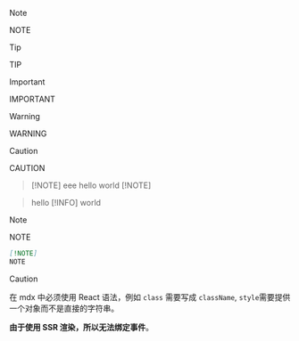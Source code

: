 > [!NOTE]
> NOTE

> [!TIP]
> TIP

> [!IMPORTANT]
> IMPORTANT

> [!WARNING]
> WARNING

> [!CAUTION]
> CAUTION

> [!NOTE] eee
> hello world
> [!NOTE]

> hello [!INFO]
> world

> [!NOTE]
> NOTE
>
> ```markdown
> [!NOTE]
> NOTE
> ```

> [!CAUTION]
> 在 mdx 中必须使用 React 语法，例如 `class` 需要写成 `className`, `style`需要提供一个对象而不是直接的字符串。
>
> **由于使用 SSR 渲染，所以无法绑定事件**。